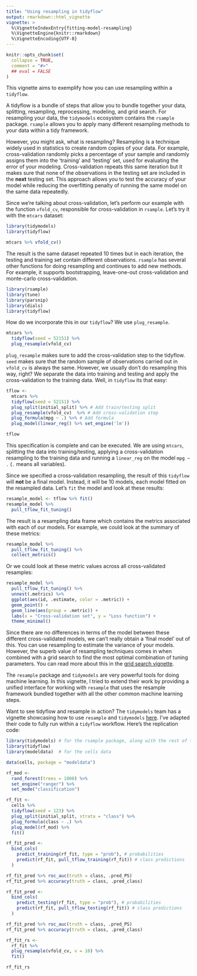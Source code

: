 ```yaml
---
title: "Using resampling in tidyflow"
output: rmarkdown::html_vignette
vignette: >
  %\VignetteIndexEntry{fitting-model-resampling}
  %\VignetteEngine{knitr::rmarkdown}
  %\VignetteEncoding{UTF-8}
---
```


```r
knitr::opts_chunk$set(
  collapse = TRUE,
  comment = "#>"
  ## eval = FALSE
)
```

This vignette aims to exemplify how you can use resampling within a `tidyflow`.

A tidyflow is a bundle of steps that allow you to bundle together your data, splitting, resampling, reprocessing, modeling, and grid search. For resampling your data, the `tidymodels` ecosystem contains the `rsample` package. `rsample` allows you to apply many different resampling methods to your data within a tidy framework. 

However, you might ask, what is resampling? Resampling is a technique widely used in statistics to create random copies of your data. For example, cross-validation randomly picks a percentage of your sample and randomly assigns them into the 'training' and 'testing' set, used for evaluating the error of your modeling. Cross-validation repeats this same iteration but it makes sure that none of the observations in the testing set are included in the **next** testing set. This approach allows you to test the accuracy of your model while reducing the overfitting penalty of running the same model on the same data repeatedly.

Since we're talking about cross-validation, let's perform our example with the function `vfold_cv`, responsible for cross-validation in `rsample`. Let's try it with the `mtcars` dataset:

```r
library(tidymodels)
library(tidyflow)

mtcars %>% vfold_cv()
```

The result is the same dataset repeated 10 times but in each iteration, the testing and training set contain different observations. `rsample` has several other functions for doing resampling and continues to add new methods. For example, it supports bootstrapping, leave-one-out cross-validation and monte-carlo cross-validation.


```r
library(rsample)
library(tune)
library(parsnip)
library(dials)
library(tidyflow)
```

How do we incorporate this in our `tidyflow`? We use `plug_resample`.

```r
mtcars %>%
  tidyflow(seed = 52151) %>%
  plug_resample(vfold_cv)
```


`plug_resample` makes sure to add the cross-validation step to the tidyflow. `seed` makes sure that the random sample of observations carried out in `vfold_cv` is always the same. However, we usually don't do resampling this way, right? We separate the data into training and testing and apply the cross-validation to the training data. Well, in `tidyflow` its that easy:

```r
tflow <-
  mtcars %>%
  tidyflow(seed = 52151) %>%
  plug_split(initial_split) %>% # Add train/testing split
  plug_resample(vfold_cv)  %>% # Add cross-validation step
  plug_formula(mpg ~ .) %>% # Add formula
  plug_model(linear_reg() %>% set_engine('lm'))

tflow
```

This specification is complete and can be executed. We are using `mtcars`, splitting the data into training/testing, applying a cross-validation resampling to the training data and running a `linear_reg` on the model `mpg ~ .` (`.` means all variables).

Since we specified a cross-validation resampling, the result of this `tidyflow` will **not** be a final model. Instead, it will be $10$ models, each model fitted on the resampled data. Let's `fit` the model and look at these results:

```r
resample_model <- tflow %>% fit()
resample_model %>%
  pull_tflow_fit_tuning()
```

The result is a resampling data frame which contains the metrics associated with each of our models. For example, we could look at the summary of these metrics:

```r
resample_model %>%
  pull_tflow_fit_tuning() %>%
  collect_metrics()
```

Or we could look at these metric values across all cross-validated resamples:

```r
resample_model %>%
  pull_tflow_fit_tuning() %>%
  unnest(.metrics) %>%
  ggplot(aes(id, .estimate, color = .metric)) +
  geom_point() +
  geom_line(aes(group = .metric)) +
  labs(x = "Cross-validation set", y = "Loss function") +
  theme_minimal()
```

Since there are no differences in terms of the model between these different cross-validated models, we can't really obtain a 'final model' out of this. You can use resampling to estimate the variance of your models. However, the superb value of resampling techniques comes in when combined with a grid search to find the most optimal combination of tuning parameters. You can read more about this in the [grid search vignette](./fitting-model-tuning.html).

The `resample` package and `tidymodels` are very powerful tools for doing machine learning. In this vignette, I tried to extend their work by providing a unified interface for working with `resample` that uses the resample framework bundled together with all the other common machine learning steps.

Want to see tidyflow and resample in action? The `tidymodels` team has a vignette showcasing how to use `resample` and `tidymodels` [here](https://www.tidymodels.org/start/resampling/). I've adapted their code to fully run within a `tidyflow` workflow. Here's the replication code:

```r
library(tidymodels) # for the rsample package, along with the rest of tidymodels
library(tidyflow)
library(modeldata)  # for the cells data

data(cells, package = "modeldata")

rf_mod <-
  rand_forest(trees = 1000) %>%
  set_engine("ranger") %>%
  set_mode("classification")

rf_fit <-
  cells %>%
  tidyflow(seed = 123) %>%
  plug_split(initial_split, strata = "class") %>%
  plug_formula(class ~ .) %>%
  plug_model(rf_mod) %>%
  fit()

rf_fit_pred <-
  bind_cols(
    predict_training(rf_fit, type = "prob"), # probabilities
    predict(rf_fit, pull_tflow_training(rf_fit)) # class predictions
  )

rf_fit_pred %>% roc_auc(truth = class, .pred_PS)
rf_fit_pred %>% accuracy(truth = class, .pred_class)

rf_fit_pred <-
  bind_cols(
    predict_testing(rf_fit, type = "prob"), # probabilities
    predict(rf_fit, pull_tflow_testing(rf_fit)) # class predictions
  )

rf_fit_pred %>% roc_auc(truth = class, .pred_PS)
rf_fit_pred %>% accuracy(truth = class, .pred_class)

rf_fit_rs <-
  rf_fit %>%
  plug_resample(vfold_cv, v = 10) %>%
  fit()

rf_fit_rs
```
